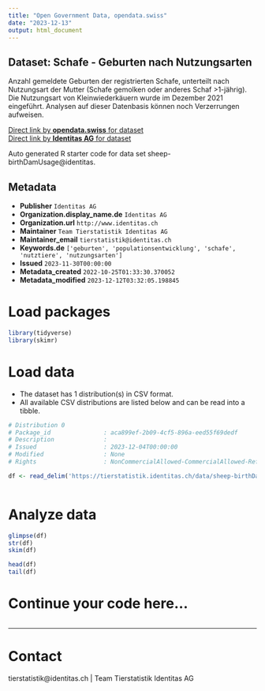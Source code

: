```yaml
---
title: "Open Government Data, opendata.swiss"
date: "2023-12-13"
output: html_document
---
```


## Dataset: Schafe - Geburten nach Nutzungsarten

Anzahl gemeldete Geburten der registrierten Schafe, unterteilt nach Nutzungsart der Mutter (Schafe gemolken oder anderes Schaf >1-jährig). Die Nutzungsart von Kleinwiederkäuern wurde im Dezember 2021 eingeführt. Analysen auf dieser Datenbasis können noch Verzerrungen aufweisen.

[Direct link by **opendata.swiss** for dataset](https://opendata.swiss/de/dataset/schafe-geburten-nach-nutzungsarten)<br>
[Direct link by **Identitas AG** for dataset](https://tierstatistik.identitas.ch/)

Auto generated R starter code for data set sheep-birthDamUsage@identitas.

## Metadata

- **Publisher** `Identitas AG`
- **Organization.display_name.de** `Identitas AG`
- **Organization.url** `http://www.identitas.ch`
- **Maintainer** `Team Tierstatistik Identitas AG`
- **Maintainer_email** `tierstatistik@identitas.ch`
- **Keywords.de** `['geburten', 'populationsentwicklung', 'schafe', 'nutztiere', 'nutzungsarten']`
- **Issued** `2023-11-30T00:00:00`
- **Metadata_created** `2022-10-25T01:33:30.370052`
- **Metadata_modified** `2023-12-12T03:32:05.198845`


# Load packages

```r

library(tidyverse)
library(skimr)

```

# Load data

-   The dataset has 1 distribution(s) in CSV format.
-   All available CSV distributions are listed below and can be read into a tibble.

```r

# Distribution 0
# Package_id               : aca899ef-2b09-4cf5-896a-eed55f69dedf
# Description              : 
# Issued                   : 2023-12-04T00:00:00
# Modified                 : None
# Rights                   : NonCommercialAllowed-CommercialAllowed-ReferenceRequired

df <- read_delim('https://tierstatistik.identitas.ch/data/sheep-birthDamUsage.csv')



```

# Analyze data

```r

glimpse(df)
str(df)
skim(df)

head(df)
tail(df)

```

# Continue your code here...

```r

```

------------------------------------------------------------------------

# Contact

tierstatistik@identitas.ch | Team Tierstatistik Identitas AG
